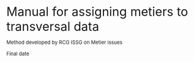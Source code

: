 <!-- \pagenumbering{gobble} -->

<!-- \topskip0pt -->
<!-- \vspace*{\fill} -->


<!-- \begin{flushright} -->

<!-- \Huge -->
<!-- \bf{Manual for assigning metiers to transversal data} -->

<!-- \vspace{0.5 cm} -->
<!-- \normalsize -->
<!-- Method developed by RCG ISSG on Metier issues -->

<!-- \vspace{3 cm} -->
<!-- Date -->

<!-- \end{flushright} -->

<!-- \vspace*{\fill} -->


<p align = "left">
<font size="6">
Manual for assigning metiers to
transversal data
</font></p>
<p align = "left">
<font size="2">
Method developed by RCG ISSG on Metier issues
</font></p>

<p align = "left">
<font size="2">
Final date
</font></p>

